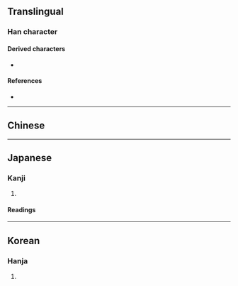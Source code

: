 {{also|偷}}
{{character info}}
==Translingual==

===Han character===
{{Han char|rn=9|rad=人|as=09|sn=11|four=28232|canj=OOMV|ids=⿰亻兪}}

====Derived characters====
* {{l|mul|[[𢠚]]}}

====References====
* {{Han ref|kx=0112.071|dkj=00901|hdz=10193.021|uh=5078|ud=20600}}

----

==Chinese==
{{zh-see|偷|v}}

----

==Japanese==

===Kanji===
{{ja-kanji|grade=|rs=人09}}

# {{rfdef|ja|sort=人09}}

====Readings====
{{ja-readings
|on=ちゅう, とう
|kun=ぬす-む
}}

----

==Korean==

===Hanja===
{{ko-hanja|hangeul=투|rv=tu|mr=t'u}}

# {{rfdef|ko|sort=人09}}